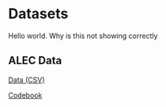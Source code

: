 # Datasets

Hello world. Why is this not showing correctly

## ALEC Data
[Data (CSV)]('data/ACED-Subset.csv')

[Codebook]('data/Alec-Subset-Codebook.pdf')
